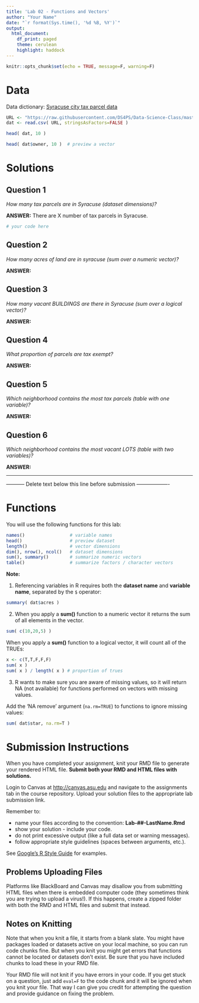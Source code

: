```yaml
---
title: 'Lab 02 - Functions and Vectors'
author: "Your Name"
date: "`r format(Sys.time(), '%d %B, %Y')`"
output:
  html_document:
    df_print: paged
    theme: cerulean
    highlight: haddock
---
```


```r
knitr::opts_chunk$set(echo = TRUE, message=F, warning=F)
```



# Data

Data dictionary: [Syracuse city tax parcel data](https://ds4ps.github.io/Data-Science-Class/DATA/syr_parcels.html) 


```r
URL <- "https://raw.githubusercontent.com/DS4PS/Data-Science-Class/master/DATA/syr_parcels.csv"
dat <- read.csv( URL, stringsAsFactors=FALSE )
```

```r
head( dat, 10 ) 
```

```r
head( dat$owner, 10 )  # preview a vector
```



# Solutions


## Question 1

*How many tax parcels are in Syracuse (dataset dimensions)?* 

**ANSWER:** There are X number of tax parcels in Syracuse. 


```r
# your code here
```





## Question 2

*How many acres of land are in syracuse (sum over a numeric vector)?*

**ANSWER:** 





## Question 3

*How many vacant BUILDINGS are there in Syracuse (sum over a logical vector)?*

**ANSWER:** 



## Question 4

*What proportion of parcels are tax exempt?*

**ANSWER:** 




## Question 5

*Which neighborhood contains the most tax parcels (table with one variable)?*

**ANSWER:**



## Question 6

*Which neighborhood contains the most vacant LOTS (table with two variables)?*

**ANSWER:**



-----




----------- Delete text below this line before submission    -------------------


# Functions

You will use the following functions for this lab: 

```r
names()                 # variable names
head()                  # preview dataset
length()                # vector dimensions
dim(), nrow(), ncol()   # dataset dimensions
sum(), summary()        # summarize numeric vectors
table()                 # summarize factors / character vectors
```

**Note:**

(1) Referencing variables in R requires both the **dataset name** and **variable name**, separated by the `$` operator:

```r
summary( dat$acres )
```

(2) When you apply a **sum()** function to a numeric vector it returns the sum of all elements in the vector. 

```r
sum( c(10,20,5) )
```

When you apply a **sum()** function to a logical vector, it will count all of the TRUEs:

```r
x <- c(T,T,F,F,F)
sum( x )
sum( x ) / length( x ) # proportion of trues
```


(3) R wants to make sure you are aware of missing values, so it will return NA (not available) for functions performed on vectors with missing values. 

Add the 'NA remove' argument (`na.rm=TRUE`) to functions to ignore missing values: 

```r
sum( dat$star, na.rm=T )
```






# Submission Instructions

When you have completed your assignment, knit your RMD file to generate your rendered HTML file. **Submit both your RMD and HTML files with solutions.**

Login to Canvas at <http://canvas.asu.edu> and navigate to the assignments tab in the course repository. Upload your solution files to the appropriate lab submission link.

Remember to:

* name your files according to the convention: **Lab-##-LastName.Rmd**
* show your solution - include your code.
* do not print excessive output (like a full data set or warning messages).
* follow appropriate style guidelines (spaces between arguments, etc.).

See [Google's R Style Guide](https://google.github.io/styleguide/Rguide.xml) for examples.

## Problems Uploading Files

Platforms like BlackBoard and Canvas may disallow you from submitting HTML files when there is embedded computer code (they sometimes think you are trying to upload a virus!). If this happens, create a zipped folder with both the RMD and HTML files and submit that instead.

## Notes on Knitting

Note that when you knit a file, it starts from a blank slate. You might have packages loaded or datasets active on your local machine, so you can run code chunks fine. But when you knit you might get errors that functions cannot be located or datasets don't exist. Be sure that you have included chunks to load these in your RMD file.

Your RMD file will not knit if you have errors in your code. If you get stuck on a question, just add `eval=F` to the code chunk and it will be ignored when you knit your file. That way I can give you credit for attempting the question and provide guidance on fixing the problem.





